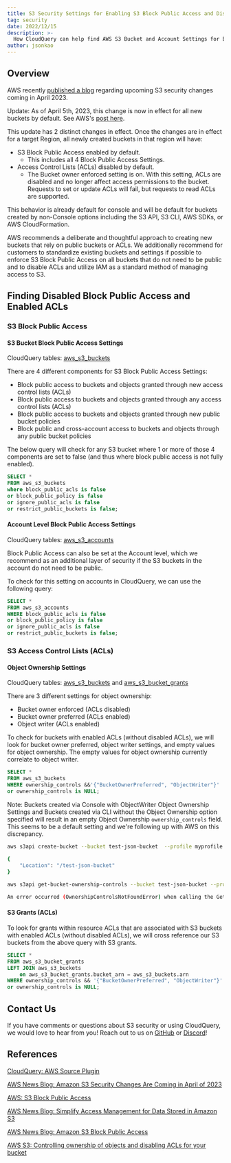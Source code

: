 ```yaml
---
title: S3 Security Settings for Enabling S3 Block Public Access and Disabling ACLs
tag: security
date: 2022/12/15
description: >-
  How CloudQuery can help find AWS S3 Bucket and Account Settings for Block Public Access and Access Control Lists (ACLs).  Amazon is changing S3 security default behavior to enable Block Public Access and disable Access Control Lists.
author: jsonkao
---
```



<BlogHeader/>

## Overview

AWS recently [published a blog](https://aws.amazon.com/blogs/aws/heads-up-amazon-s3-security-changes-are-coming-in-april-of-2023/) regarding upcoming S3 security changes coming in April 2023.

Update: As of April 5th, 2023, this change is now in effect for all new buckets by default.  See AWS's [post here](https://aws.amazon.com/about-aws/whats-new/2023/04/amazon-s3-two-security-best-practices-buckets-default/). 

This update has 2 distinct changes in effect.   Once the changes are in effect for a target Region, all newly created buckets in that region will have:

- S3 Block Public Access enabled by default.
    - This includes all 4 Block Public Access Settings.
- Access Control Lists (ACLs) disabled by default.
    - The Bucket owner enforced setting is on.  With this setting, ACLs are disabled and no longer affect access permissions to the bucket.  Requests to set or update ACLs will fail, but requests to read ACLs are supported.

This behavior is already default for console and will be default for buckets created by non-Console options including the S3 API, S3 CLI, AWS SDKs, or AWS CloudFormation.

AWS recommends a deliberate and thoughtful approach to creating new buckets that rely on public buckets or ACLs.  We additionally recommend for customers to standardize existing buckets and settings if possible to enforce S3 Block Public Access on all buckets that do not need to be public and to disable ACLs and utilize IAM as a standard method of managing access to S3.

## Finding Disabled Block Public Access and Enabled ACLs

### S3 Block Public Access

#### S3 Bucket Block Public Access Settings

CloudQuery tables: [aws_s3_buckets](https://github.com/cloudquery/cloudquery/blob/main/plugins/source/aws/docs/tables/aws_s3_buckets.md) 

There are 4 different components for S3 Block Public Access Settings:

- Block public access to buckets and objects granted through new access control lists (ACLs)
- Block public access to buckets and objects granted through any access control lists (ACLs)
- Block public access to buckets and objects granted through new public bucket policies
- Block public and cross-account access to buckets and objects through any public bucket policies

The below query will check for any S3 bucket where 1 or more of those 4 components are set to false (and thus where block public access is not fully enabled).

```sql copy
SELECT * 
FROM aws_s3_buckets 
where block_public_acls is false 
or block_public_policy is false 
or ignore_public_acls is false 
or restrict_public_buckets is false;
```

#### Account Level Block Public Access Settings

CloudQuery tables: [aws_s3_accounts](https://github.com/cloudquery/cloudquery/blob/main/plugins/source/aws/docs/tables/aws_s3_accounts.md)

Block Public Access can also be set at the Account level, which we recommend as an additional layer of security if the S3 buckets in the account do not need to be public.

To check for this setting on accounts in CloudQuery, we can use the following query:

```sql copy
SELECT * 
FROM aws_s3_accounts 
WHERE block_public_acls is false 
or block_public_policy is false 
or ignore_public_acls is false 
or restrict_public_buckets is false;
```

### S3 Access Control Lists (ACLs)

#### Object Ownership Settings

CloudQuery tables: [aws_s3_buckets](https://github.com/cloudquery/cloudquery/blob/main/plugins/source/aws/docs/tables/aws_s3_buckets.md) and [aws_s3_bucket_grants](https://github.com/cloudquery/cloudquery/blob/main/plugins/source/aws/docs/tables/aws_s3_bucket_grants.md)

There are 3 different settings for object ownership: 

- Bucket owner enforced (ACLs disabled)
- Bucket owner preferred (ACLs enabled)
- Object writer (ACLs enabled)

To check for buckets with enabled ACLs (without disabled ACLs), we will look for bucket owner preferred, object writer settings, and empty values for object ownership.  The empty values for object ownership currently correlate to object writer.

```sql copy
SELECT * 
FROM aws_s3_buckets 
WHERE ownership_controls &&'{"BucketOwnerPreferred", "ObjectWriter"}' 
or ownership_controls is NULL;
```

Note: Buckets created via Console with ObjectWriter Object Ownership Settings and Buckets created via CLI without the Object Ownership option specified will result in an empty Object Ownership `ownership_controls` field.  This seems to be a default setting and we're following up with AWS on this discrepancy.

```bash copy
aws s3api create-bucket --bucket test-json-bucket  --profile myprofile --region us-east-1
 
{
    "Location": "/test-json-bucket"
}

aws s3api get-bucket-ownership-controls --bucket test-json-bucket --profile myprofile

An error occurred (OwnershipControlsNotFoundError) when calling the GetBucketOwnershipControls operation: The bucket ownership controls were not found
```

#### S3 Grants (ACLs)

To look for grants within resource ACLs that are associated with S3 buckets with enabled ACLs (without disabled ACLs), we will cross reference our S3 buckets from the above query with S3 grants.

```sql copy
SELECT * 
FROM aws_s3_bucket_grants 
LEFT JOIN aws_s3_buckets 
	on aws_s3_bucket_grants.bucket_arn = aws_s3_buckets.arn 
WHERE ownership_controls && '{"BucketOwnerPreferred", "ObjectWriter"}'
or ownership_controls is NULL;
```

## Contact Us

If you have comments or questions about S3 security or using CloudQuery, we would love to hear from you! Reach out to us on [GitHub](https://github.com/cloudquery/cloudquery) or [Discord](https://cloudquery.io/discord)!

## References

[CloudQuery: AWS Source Plugin](https://www.cloudquery.io/docs/plugins/sources/aws/overview)

[AWS News Blog: Amazon S3 Security Changes Are Coming in April of 2023](https://aws.amazon.com/blogs/aws/heads-up-amazon-s3-security-changes-are-coming-in-april-of-2023/)

[AWS: S3 Block Public Access](https://aws.amazon.com/blogs/aws/amazon-s3-block-public-access-another-layer-of-protection-for-your-accounts-and-buckets/)

[AWS News Blog: Simplify Access Management for Data Stored in Amazon S3](https://aws.amazon.com/blogs/aws/new-simplify-access-management-for-data-stored-in-amazon-s3/)

[AWS News Blog: Amazon S3 Block Public Access](https://aws.amazon.com/blogs/aws/amazon-s3-block-public-access-another-layer-of-protection-for-your-accounts-and-buckets/) 

[AWS S3: Controlling ownership of objects and disabling ACLs for your bucket](https://docs.aws.amazon.com/AmazonS3/latest/userguide/about-object-ownership.html)


